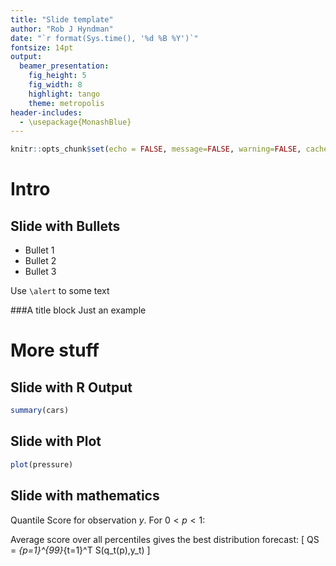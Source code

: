 ```yaml
---
title: "Slide template"
author: "Rob J Hyndman"
date: "`r format(Sys.time(), '%d %B %Y')`"
fontsize: 14pt
output:
  beamer_presentation:
    fig_height: 5
    fig_width: 8
    highlight: tango
    theme: metropolis
header-includes:
  - \usepackage{MonashBlue}
---
```


```r
knitr::opts_chunk$set(echo = FALSE, message=FALSE, warning=FALSE, cache=TRUE, dev.args=list(bg=grey(0.9), pointsize=11))
```

# Intro


## Slide with Bullets

- Bullet 1
- Bullet 2
- Bullet 3

Use `\alert` to \alert{highlight} some text

###A title block
Just an example

# More stuff

## Slide with R Output

```r
summary(cars)
```

## Slide with Plot

```r
plot(pressure)
```


## Slide with mathematics

  Quantile Score for observation $y$.   For $0<p<1$:

  \begin{block}{}
    \[
      S(y_t,q_t(p)) = \left\{
      \begin{array}{rl}
      p(y_t-q_t(p)) & \text{if $y_t \ge q_t(p)$}\\
      (1-p)(q_t(p)-y_t) & \text{if $y_t < q_t(p)$}
      \end{array}\right.
    \]
  \end{block}
 
 Average score over all percentiles gives the best distribution forecast:
    \[
    QS = \frac{1}{99T}\sum_{p=1}^{99}\sum_{t=1}^T S(q_t(p),y_t)
    \]
 
